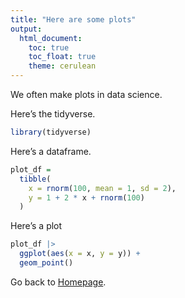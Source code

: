 ```yaml
---
title: "Here are some plots"
output: 
  html_document:
    toc: true
    toc_float: true
    theme: cerulean
---
```



We often make plots in data science. 

Here's the tidyverse. 

```r
library(tidyverse)
```

Here's a dataframe.

```r
plot_df =
  tibble(
    x = rnorm(100, mean = 1, sd = 2),
    y = 1 + 2 * x + rnorm(100)
  )
```


Here's a plot

```r
plot_df |>
  ggplot(aes(x = x, y = y)) +
  geom_point()
```

Go back to [Homepage](index.html).

